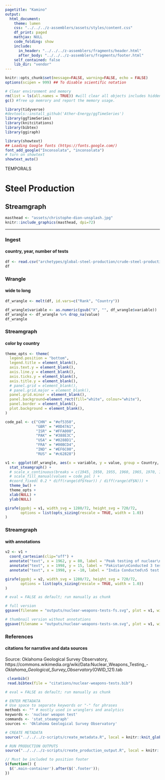 ```yaml
---
pagetitle: "Kamino"
output: 
  html_document:
    theme: lumen
    css: "../../../z-assemblers/assets/styles/content.css"
    df_print: paged
    mathjax: NULL
    code_folding: show
    include:
      in_header: "../../../z-assemblers/fragments/header.html"
      after_body: "../../../z-assemblers/fragments/footer.html"
    self_contained: false
    lib_dir: "vendor"
---
```


```r

knitr::opts_chunk$set(message=FALSE, warning=FALSE, echo = FALSE)
options(scipen = 999) ## To disable scientific notation

# Clear environment and memory
rm(list = ls(all.names = TRUE)) #will clear all objects includes hidden objects.
gc() #free up memrory and report the memory usage.

library(tidyverse)
#devtools::install_github('Ather-Energy/ggTimeSeries')
library(ggTimeSeries)
library(knitcitations)
library(bibtex)
library(ggiraph)

library(showtext)
## Loading Google fonts (https://fonts.google.com/)
font_add_google("Inconsolata", "inconsolata")
# turn on showtext
showtext_auto()

```

<div class="activity">
TEMPORALS
</div>

# Steel Production
## Streamgraph

```r

masthead <- "assets/christophe-dion-unsplash.jpg"
knitr::include_graphics(masthead, dpi=72)

```

***

### Ingest
#### country, year, number of tests


```r

df <- read.csv("archetypes/global-steel-production/crude-steel-production-by-million-metric-tons.csv", header = TRUE, stringsAsFactors = FALSE)
df

```


### Wrangle
#### wide to long


```r

df_wrangle <- melt(df, id.vars=c("Rank", "Country"))

df_wrangle$variable <- as.numeric(gsub("X", "", df_wrangle$variable))
df_wrangle <- df_wrangle %>% drop_na(value)
df_wrangle

```

### Streamgraph
#### color by country


```r

theme_opts <- theme(
  legend.position = "bottom",
  legend.title = element_blank(),
  axis.text.y = element_blank(),
  axis.line.y = element_blank(),
  axis.ticks.y = element_blank(),
  axis.title.y = element_blank(),
  # panel.grid = element_blank(),
  # panel.grid.major = element_blank(),
  panel.grid.minor = element_blank(),
  panel.background=element_rect(fill="white", colour="white"),
  panel.border = element_blank(),
  plot.background = element_blank(),
)

code_pal <- c("CHN" = "#ef5350", 
              "GBR" = "#0D47A1",
              "ISR" = "#FFA000",
              "PAK" = "#388E3C",
              "USA" = "#0288D1",
              "FRA" = "#00BCD4",
              "IND" = "#EF6C00",
              "RUS" = "#c62828")

v1 <- ggplot(df_wrangle, aes(x = variable, y = value, group = Country, fill = Country, color = Country)) +
  stat_steamgraph() +
  # scale_x_continuous(breaks = c(1945, 1950, 1955, 1960, 1965, 1970, 1975, 1980, 1985, 1990, 1995, 2000)) +
  # scale_fill_manual(values = code_pal ) +
  #coord_fixed( 0.2 * diff(range(df$Year)) / diff(range(df$N))) +
  theme_bw() +
  theme_opts +
  xlab(NULL) +
  ylab(NULL)

girafe(ggobj = v1, width_svg = 1280/72, height_svg = 720/72,
       options = list(opts_sizing(rescale = TRUE, width = 1.0))
)

```

### Streamgraph
#### with annotations

```r

v2 <- v1 + 
  coord_cartesian(clip="off") +
  annotate("text", x = 1962, y = 80, label = "Peak testing of nuclear\nweapons in 1962", hjust = "center", size = 3, fontface = 2) +
  annotate("text", x = 1998, y = 15, label = "Pakistan\nConducted 3 test in\n1998", hjust = "center", size = 3, fontface = 2) +
  annotate("text", x = 1998, y = -10, label = "India Conducted\n5 test in 1998", hjust = "center", size = 3, fontface = 2)

girafe(ggobj = v2, width_svg = 1280/72, height_svg = 720/72,
       options = list(opts_sizing(rescale = TRUE, width = 1.0))
)

```



```r

# eval = FALSE as default; run manually as chunk

# full version
ggsave(filename = "outputs/nuclear-weapons-tests-fs.svg", plot = v1, width=1280/72, height=720/72)

# thumbnail version without annotations
ggsave(filename = "outputs/nuclear-weapons-tests-sm.svg", plot = v1, width=4, height=2.25)

```


### References
#### citations for narrative and data sources

Source:  Oklahoma Geological Survey Observatory, https://commons.wikimedia.org/wiki/Data:Nuclear_Weapons_Testing_-_Oklahoma_Geological_Survey_Observatory_(OWID_121).tab

```r

 cleanbib()
 read.bibtex(file = "citations/nuclear-weapons-tests.bib")

```


```r

# eval = FALSE as default; run manually as chunk

# ENTER METADATA
# Use space to separate keywords or "-" for phrases
methods <- "" # mostly used in wranglers and analytics
keywords <- 'nuclear weapon test'
commands <- 'stat_steamgraph'
sources <- 'Oklahoma Geological Survey Observatory'

# CREATE METADATA
source("../../../z-scripts/create_metadata.R", local = knitr::knit_global())

# RUN PRODUCTION OUTPUTS
source("../../../z-scripts/create_production_output.R", local = knitr::knit_global())


```


```js

// Must be included to position footer
$(function() {
  $('.main-container').after($('.footer'));
})

```


